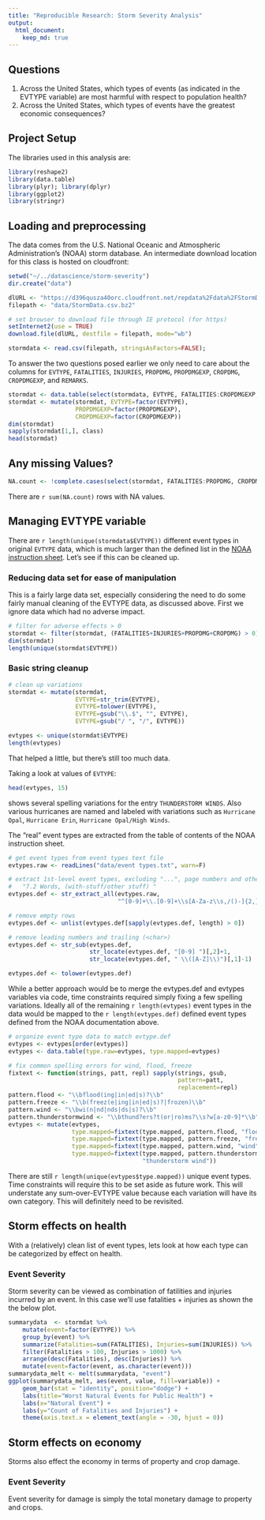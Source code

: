 ```yaml
---
title: "Reproducible Research: Storm Severity Analysis"
output: 
  html_document:
    keep_md: true
---
```


## Questions
1. Across the United States, which types of events (as indicated in the EVTYPE variable) are most harmful with respect to population health?
2. Across the United States, which types of events have the greatest economic consequences?

## Project Setup

The libraries used in this analysis are:
```r
library(reshape2)
library(data.table)
library(plyr); library(dplyr)
library(ggplot2)
library(stringr)
```

## Loading and preprocessing

The data comes from the U.S. National Oceanic and Atmospheric Administration's (NOAA) storm database. An intermediate download location for this class is hosted on cloudfront:

```r
setwd("~/../datascience/storm-severity")
dir.create("data")

dlURL <- "https://d396qusza40orc.cloudfront.net/repdata%2Fdata%2FStormData.csv.bz2"
filepath <- "data/StormData.csv.bz2"

# set browser to download file through IE protocol (for https)
setInternet2(use = TRUE)
download.file(dlURL, destfile = filepath, mode="wb")
```

```r
stormdata <- read.csv(filepath, stringsAsFactors=FALSE);
```

To answer the two questions posed earlier we only need to care about the columns for `EVTYPE`, `FATALITIES`, `INJURIES`, `PROPDMG`, `PROPDMGEXP`, `CROPDMG`, `CROPDMGEXP`, and `REMARKS`. 
```r
stormdat <- data.table(select(stormdata, EVTYPE, FATALITIES:CROPDMGEXP, REMARKS))
stormdat <- mutate(stormdat, EVTYPE=factor(EVTYPE), 
                   PROPDMGEXP=factor(PROPDMGEXP), 
                   CROPDMGEXP=factor(CROPDMGEXP))
dim(stormdat)
sapply(stormdat[1,], class)
head(stormdat)
```

## Any missing Values? 
```r
NA.count <- !complete.cases(select(stormdat, FATALITIES:PROPDMG, CROPDMG))
```
There are `r sum(NA.count)` rows with NA values.

## Managing EVTYPE variable
There are `r length(unique(stormdata$EVTYPE))` different event types in original `EVTYPE` data, which is much larger than the defined list in the [NOAA instruction sheet](https://d396qusza40orc.cloudfront.net/repdata%2Fpeer2_doc%2Fpd01016005curr.pdf). Let's see if this can be cleaned up. 

### Reducing data set for ease of manipulation
This is a fairly large data set, especially considering the need to do some fairly manual cleaning of the EVTYPE data, as discussed above. First we ignore data which had no adverse impact.  

```r
# filter for adverse effects > 0
stormdat <- filter(stormdat, (FATALITIES+INJURIES+PROPDMG+CROPDMG) > 0)
dim(stormdat)
length(unique(stormdat$EVTYPE))
```

### Basic string cleanup
```r
# clean up variations
stormdat <- mutate(stormdat, 
                   EVTYPE=str_trim(EVTYPE),
                   EVTYPE=tolower(EVTYPE),
                   EVTYPE=gsub("\\.$", "", EVTYPE),
                   EVTYPE=gsub("/ ", "/", EVTYPE))

evtypes <- unique(stormdat$EVTYPE)
length(evtypes)
```
That helped a little, but there's still too much data.

Taking a look at values of `EVTYPE`:
```r
head(evtypes, 15)
```
shows several spelling variations for the entry `THUNDERSTORM WINDS`. Also various hurricanes are named and labeled with variations such as `Hurricane Opal`, `Hurricane Erin`, `Hurricane Opal/High Winds`. 

The "real" event types are extracted from the table of contents of the NOAA instruction sheet.
```r
# get event types from event types text file
evtypes.raw <- readLines("data/event types.txt", warn=F)

# extract 1st-level event types, excluding "...", page numbers and other data
#   "7.2 Words, (with-stuff/other stuff) "
evtypes.def <- str_extract_all(evtypes.raw, 
                               "^[0-9]+\\.[0-9]+\\s[A-Za-z\\s,/()-]{2,}")

# remove empty rows
evtypes.def <- unlist(evtypes.def[sapply(evtypes.def, length) > 0])

# remove leading numbers and trailing (<char>)
evtypes.def <- str_sub(evtypes.def, 
                       str_locate(evtypes.def, "[0-9] ")[,2]+1, 
                       str_locate(evtypes.def, " \\([A-Z]\\)")[,1]-1)

evtypes.def <- tolower(evtypes.def)
```

While a better approach would be to merge the evtypes.def and evtypes variables via code, time constraints required simply fixing a few spelling variations. Ideally all of the remaining `r length(evtypes)` event types in the data would be mapped to the `r length(evtypes.def)` defined event types defined from the NOAA documentation above. 
```r

# organize event type data to match evtype.def
evtypes <- evtypes[order(evtypes)]
evtypes <- data.table(type.raw=evtypes, type.mapped=evtypes)

# fix common spelling errors for wind, flood, freeze
fixtext <- function(strings, patt, repl) sapply(strings, gsub, 
                                                pattern=patt,
                                                replacement=repl)
pattern.flood <- "\\bflood(ing|in|ed|s)?\\b"
pattern.freeze <- "\\b(freez(e|ing|in|ed|s)?|frozen)\\b"
pattern.wind <- "\\bwi(n|nd|nds|ds|s)?\\b"
pattern.thunderstormwind <- "\\bthund?ers?t(or|ro)ms?\\s?w[a-z0-9]*\\b"
evtypes <- mutate(evtypes, 
                  type.mapped=fixtext(type.mapped, pattern.flood, "flood"),
                  type.mapped=fixtext(type.mapped, pattern.freeze, "freeze"),
                  type.mapped=fixtext(type.mapped, pattern.wind, "wind"),
                  type.mapped=fixtext(type.mapped, pattern.thunderstormwind, 
                                      "thunderstorm wind"))


```

There are still `r length(unique(evtypes$type.mapped))` unique event types. Time constraints will require this to be set aside as future work. This will understate any sum-over-EVTYPE value because each variation will have its own category. This will definitely need to be revisited. 

## Storm effects on health
With a (relatively) clean list of event types, lets look at how each type can be categorized by effect on health. 

### Event Severity
Storm severity can be viewed as combination of fatilities and injuries incurred by an event. In this case we'll use fatalities + injuries as shown the the below plot.

```r
summarydata  <- stormdat %>%
    mutate(event=factor(EVTYPE)) %>%
    group_by(event) %>%
    summarize(Fatalities=sum(FATALITIES), Injuries=sum(INJURIES)) %>% 
    filter(Fatalities > 100, Injuries > 1000) %>%
    arrange(desc(Fatalities), desc(Injuries)) %>%
    mutate(event=factor(event, as.character(event)))
summarydata_melt <- melt(summarydata, "event")
ggplot(summarydata_melt, aes(event, value, fill=variable)) + 
    geom_bar(stat = "identity", position="dodge") + 
    labs(title="Worst Natural Events for Public Health") +
    labs(x="Natural Event") + 
    labs(y="Count of Fatalities and Injuries") + 
    theme(axis.text.x = element_text(angle = -30, hjust = 0))
```

## Storm effects on economy
Storms also effect the economy in terms of property and crop damage. 

### Event Severity
Event severity for damage is simply the total monetary damage to property and crops. 